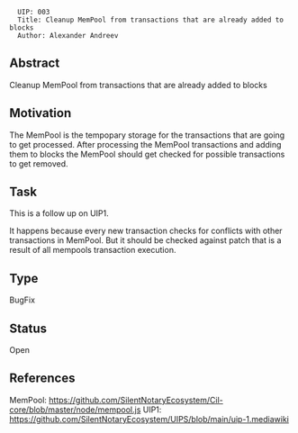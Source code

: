 <pre>
  UIP: 003
  Title: Cleanup MemPool from transactions that are already added to blocks
  Author: Alexander Andreev
</pre>


== Abstract ==

Cleanup MemPool from transactions that are already added to blocks

== Motivation ==

The MemPool is the tempopary storage for the transactions that are going to get processed.
After processing the MemPool transactions and adding them to blocks the MemPool should get checked for possible transactions to get removed.

== Task ==

This is a follow up on UIP1. 

It happens because every new transaction checks for conflicts with other transactions in MemPool. But it should be checked against patch that is a result of all mempools transaction execution.

== Type ==

BugFix

== Status == 

Open

== References ==
MemPool: https://github.com/SilentNotaryEcosystem/Cil-core/blob/master/node/mempool.js
UIP1: https://github.com/SilentNotaryEcosystem/UIPS/blob/main/uip-1.mediawiki

